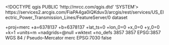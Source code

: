 <!DOCTYPE qgis PUBLIC 'http://mrcc.com/qgis.dtd' 'SYSTEM'>
<qgis version="3.32.0-Lima">
  <identifier>https://services2.arcgis.com/FiaPA4ga0iQKduv3/arcgis/rest/services/US_Electric_Power_Transmission_Lines/FeatureServer/0</identifier>
  <parentidentifier></parentidentifier>
  <language></language>
  <type>dataset</type>
  <title>Electric_Power_Transmission_Lines_shp</title>
  <abstract></abstract>
  <links>
    <link type="WWW:LINK" name="Source" size="" mimeType="" description="" format="" url="https://services2.arcgis.com/FiaPA4ga0iQKduv3/arcgis/rest/services/US_Electric_Power_Transmission_Lines/FeatureServer/0"/>
  </links>
  <dates/>
  <fees></fees>
  <encoding></encoding>
  <crs>
    <spatialrefsys nativeFormat="Wkt">
      <wkt></wkt>
      <proj4>+proj=merc +a=6378137 +b=6378137 +lat_ts=0 +lon_0=0 +x_0=0 +y_0=0 +k=1 +units=m +nadgrids=@null +wktext +no_defs</proj4>
      <srsid>3857</srsid>
      <srid>3857</srid>
      <authid>EPSG:3857</authid>
      <description>WGS 84 / Pseudo-Mercator</description>
      <projectionacronym>merc</projectionacronym>
      <ellipsoidacronym>EPSG:7030</ellipsoidacronym>
      <geographicflag>false</geographicflag>
    </spatialrefsys>
  </crs>
  <extent>
    <spatial minz="0" maxz="0" minx="-17786554.34251091629266739" crs="EPSG:3857" miny="1510914.03712544171139598" maxy="9612906.15960714407265186" maxx="16121678.21834935247898102" dimensions="2"/>
  </extent>
</qgis>

